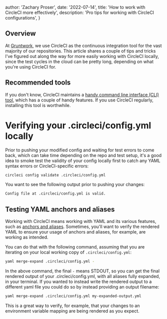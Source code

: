 
  author: 'Zachary Proser',
  date: '2022-07-14',
  title: 'How to work with CircleCI more effectively',
  description: 'Pro tips for working with CircleCI configurations',
}


## Overview
At [Gruntwork](https://gruntwork.io), we use CircleCI as the continuous integration tool for the vast majority of our repositories. This article shares a couple of tips and tricks I've figured out along the way for more easily working with CircleCI locally, since the test cycles in the cloud can be pretty long, depending on what you're using CircleCI for.

## Recommended tools 
If you don't know, CircleCI maintains a [handy command line interface (CLI) tool](https://circleci.com/docs/2.0/local-cli/), which has a couple of handy features. If you use CircleCI regularly, installing this tool is worthwhile.

# Verifying your .circleci/config.yml locally
Prior to pushing your modified config and waiting for test errors to come back, which can take time depending on the repo and test setup, it's a good idea to smoke test the validity of your config locally first to catch any YAML syntax errors or CircleCI-specific errors: 

```bash 
circleci config validate .circleci/config.yml
```

You want to see the following output prior to pushing your changes: 

```bash
Config file at .circleci/config.yml is valid.
```

## Testing YAML anchors and aliases
Working with CircleCI means working with YAML and its various features, such as [anchors and aliases](https://circleci.com/blog/circleci-hacks-reuse-yaml-in-your-circleci-config-with-yaml/).  Sometimes, you'll want to verify the rendered YAML to ensure your usage of anchors and aliases, for example, are working as intended. 

You can do that with the following command, assuming that you are iterating on your local working copy of `.circleci/config.yml`: 

```bash
yaml merge-expand .circleci/config.yml -
``` 

In the above command, the final `-` means STDOUT, so you can get the final rendered output of your .circleci/config.yml, with all aliases fully expanded, in your terminal. If you wanted to instead write the rendered output to a different yaml file you could do so by instead providing an output filename: 

```bash
yaml merge-expand .circleci/config.yml my-expanded-output.yml
```

This is a great way to verify, for example, that your changes to an environment variable mapping are being rendered as you expect.
